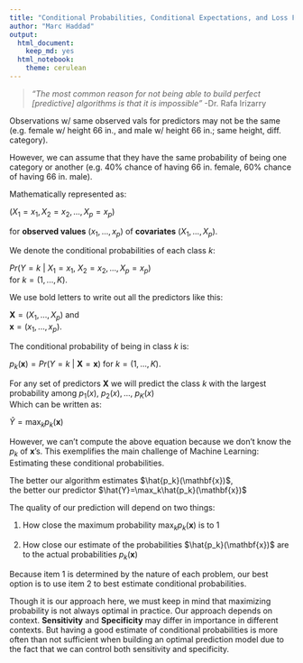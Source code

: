 ```yaml
---
title: "Conditional Probabilities, Conditional Expectations, and Loss Function"
author: "Marc Haddad"
output:
  html_document: 
    keep_md: yes
  html_notebook:
    theme: cerulean
---
```



> *"The most common reason for not being able to build perfect [predictive] algorithms is that it is impossible"* -Dr. Rafa Irizarry


Observations w/ same observed vals for predictors may not be the same (e.g. female w/ height 66 in., and male w/ height 66 in.; same height, diff. category).

However, we can assume that they have the same probability of being one category or another (e.g. 40% chance of having 66 in. female, 60% chance of having 66 in. male).



Mathematically represented as:  

$(X_1 = x_1, X_2 = x_2, ..., X_p = x_p)$  

for **observed values** $(x_1,...,x_p)$ of **covariates** $(X_1,...,X_p)$.
  
We denote the conditional probabilities of each class $k$:

$Pr(Y = k\ |\ X_1 = x_1,\  X_2 = x_2,...,X_p = x_p)$  
for $k = (1,...,K)$.  


We use bold letters to write out all the predictors like this:

$\mathbf{X} = (X_1,...,X_p)$ and   
$\mathbf{x} = (x_1,...,x_p)$.
  
  

The conditional probability of being in class $k$ is:  

$p_k(\mathbf{x}) = Pr\left(Y = k\ |\ \mathbf{X}=\mathbf{x}\right)$
for $k = (1,...,K)$.

For any set of predictors $\mathbf{X}$ we will predict the class $k$ with the largest probability among $p_1(x),\  p_2(x),...,\ p_K(x)$  
Which can be written as:  

$\hat{Y}=\max_kp_k(\mathbf{x})$


However, we can't compute the above equation because we don't know the $p_k$ of $\mathbf{x}$'s. This exemplifies the main challenge of Machine Learning: Estimating these conditional probabilities.


The better our algorithm estimates $\hat{p_k}(\mathbf{x})$,  
the better our predictor $\hat{Y}=\max_k\hat{p_k}(\mathbf{x})$


The quality of our prediction will depend on two things:  


1. How close the maximum probability $\max_kp_k(\mathbf{x})$ is to 1  

2. How close our estimate of the probabilities $\hat{p_k}(\mathbf{x})$ are to the actual probabilities $p_k(\mathbf{x})$

Because item 1 is determined by the nature of each problem, our best option is to use item 2 to best estimate conditional probabilities.


Though it is our approach here, we must keep in mind that maximizing probability is not always optimal in practice. Our approach depends on context. **Sensitivity** and **Specificity** may differ in importance in different contexts. But having a good estimate of conditional probabilities is more often than not sufficient when building an optimal prediction model due to the fact that we can control both sensitivity and specificity.





